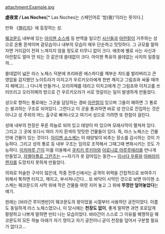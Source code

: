 attachment:Example.jpg

'''虛夜宮 / Las Noches'''[* Las Noches는 스페인어로 '밤(夜)'이라는 뜻이다.] 

만화 《[[블리치]]》에 등장하는 성.

[[웨코문드]] 내부에 있는 [[아이젠 소스케]] 등 반역을 일으킨 [[사신]]들과 [[아란칼]]이 거주하는 성으로 온통 흰색이며 겉모습이나 내부의 모습이 매우 단순하고 밋밋하다. 그 규모를 말하자면 거리감이 전혀 느껴지지 않을 정도로 터무니 없이 크다. 애초에 별로 사는 사신과 아란칼도 얼마 안 되는 것 같은데 쓸데없이 크다. 아이젠 특유의 쓸데없는 사치의 일종일까...

쓸데없이 넓은 라스 노체스 덕분에 프리바론 에스파다를 깨부순 챠드를 발라버리고 큰 영압을 감지했던 노이트라가 이치고가 우르키오라에게 한번 깨지고 그림죠와 싸울 때까지 헤메고(...) 다니게 만들거나, 오리히메를 데리고 이치고에게 간 그림죠와 이치고를 쓰러뜨리고 오리히메의 방으로 간 우르키오라가 서로 엇갈리는 일이 발생하게 만들었다.

성으로 향하는 통로에는 그곳을 담당하는 경비 [[아란칼]]이 있으며 그들이 패하면 그 통로는 붕괴하는 구조로 되어있다. 그런다고 이 곳을 통과하면 바로 성 안으로 진입하는 것은 아니고 성 주위의 어느 출구로 빠져나오고 여기서 성으로 가려면 또 한참이 걸린다.

성에 내부의 천장은 푸른 하늘로 되어 있고 태양이 떠 있으며 모래사막이 펼쳐져 있다. 그리고 그 곳에 또다시 여러 가지 흰색의 밋밋한 건물들이 있다. 즉, 라스 노체스는 건물 안에 건물이 있는 것이다. [[아이젠 소스케]]는 이 태양빛이 비추는 장소를 감시하는 것이 가능하다. 그리고 성의 통로 등 내부 구조는 임의로 조작해서 그때그때 변화시키는 것도 가능하다. [[이치마루 긴]]이 이를 이용해서 [[쿠치키 루키아]]와 [[아로니로 아루루에리]]를 만나게 만들었고, [[자엘아폴로 그란츠]]는 ~~자기가 옷 갈아입는 동안~~ [[이시다 우류]]와 [[아바라이 렌지]]를 도망치지 못하게 만들었다.

의외로 허술한 구석이 많은데, 작중 전투신에서는 공격의 위력을 간접적으로 보여주기 위해서 툭하면 터지고, 깨지고, 부서져나간다... 또 바닥이 사막인 것으로 보면 아이젠 소스케는 웨코문드의 사막 위에 작은 건물들 여럿 지어 놓고 그 위에 '''뚜껑만 덮어놓았다'''는 얘기.

원래는 [바라간 루이젠반]이 웨코문도의 왕이었을 시절부터 사용하던 궁전이었다. 이름도 동일하게 라스 노체스였으나, 이 당시에는 '''천장도 없이''', 좋게 말하면 과연 호로답게 황량하고 나쁘게 말하면 빈티 나는 모습이었다. 바라간이 스스로 그 이유를 해명하길 웨코문도의 모든 하늘 아래가 자기 땅이고 자기 궁전이니 굳이 천장을 덮어서 구분할 필요가 없다고...

